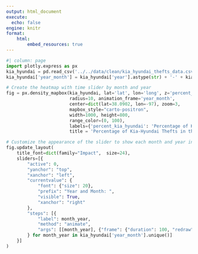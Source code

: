 ```yaml
---
output: html_document
execute:
  echo: false
engine: knitr
format:
    html:
        embed_resources: true
---
```


```python
#| column: page
import plotly.express as px
kia_hyundai = pd.read_csv('../../data/clean/kia_hyundai_thefts_data.csv')
kia_hyundai['year_month'] = kia_hyundai['year'].astype(str) + '-' + kia_hyundai['month']

# Create the heatmap with time slider by month and year
fig = px.density_mapbox(kia_hyundai, lat='lat', lon='long', z='percent_kia_hyundai',
                        radius=10, animation_frame='year_month',
                        center=dict(lat=38.0902, lon=-97), zoom=3,
                        mapbox_style="carto-positron",
                        width=1000, height=800,
                        range_color=(0, 100),
                        labels={'percent_kia_hyundai': 'Percentage of Kia/Hyundai Thefts'},
                        title = 'Percentage of Kia-Hyundai Thefts in the US by Month and Year (2020-2023)')

# Customize the appearance of the slider to show each month and year in text
fig.update_layout(
    title_font=dict(family="Impact",  size=24),
    sliders=[{
        "active": 0,
        "yanchor": "top",
        "xanchor": "left",
        "currentvalue": {
            "font": {"size": 20},
            "prefix": "Year and Month: ",
            "visible": True,
            "xanchor": "right"
        },
        "steps": [{
            "label": month_year,
            "method": "animate",
            "args": [[month_year], {"frame": {"duration": 100, "redraw": True}, "mode": "immediate", "transition": {"duration": 10}}]
        } for month_year in kia_hyundai['year_month'].unique()]
    }]
)
```

